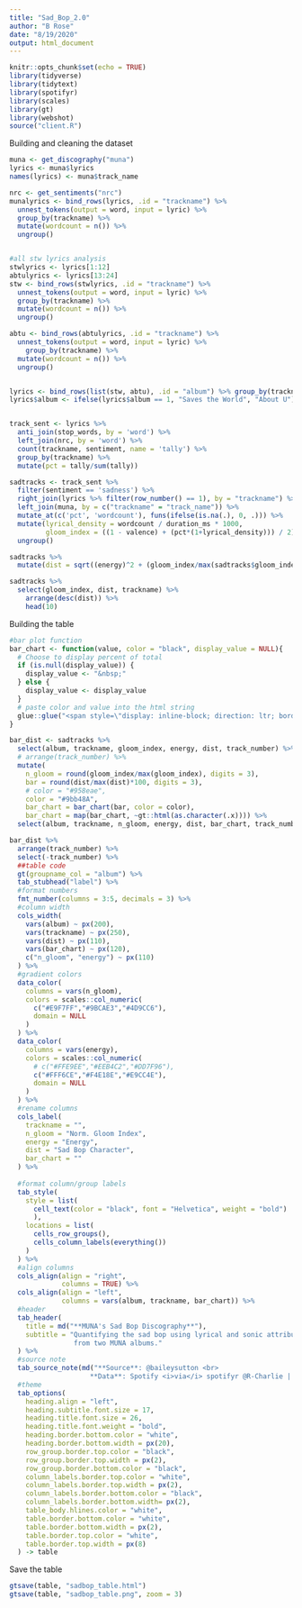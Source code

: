 ```yaml
---
title: "Sad_Bop_2.0"
author: "B Rose"
date: "8/19/2020"
output: html_document
---
```


```r
knitr::opts_chunk$set(echo = TRUE)
library(tidyverse)
library(tidytext)
library(spotifyr)
library(scales)
library(gt)
library(webshot)
source("client.R")
```

Building and cleaning the dataset
```r
muna <- get_discography("muna")
lyrics <- muna$lyrics
names(lyrics) <- muna$track_name

nrc <- get_sentiments("nrc")
munalyrics <- bind_rows(lyrics, .id = "trackname") %>% 
  unnest_tokens(output = word, input = lyric) %>% 
  group_by(trackname) %>%
  mutate(wordcount = n()) %>%
  ungroup()


#all stw lyrics analysis
stwlyrics <- lyrics[1:12]
abtulyrics <- lyrics[13:24]
stw <- bind_rows(stwlyrics, .id = "trackname") %>% 
  unnest_tokens(output = word, input = lyric) %>% 
  group_by(trackname) %>% 
  mutate(wordcount = n()) %>% 
  ungroup() 

abtu <- bind_rows(abtulyrics, .id = "trackname") %>% 
  unnest_tokens(output = word, input = lyric) %>% 
    group_by(trackname) %>% 
  mutate(wordcount = n()) %>% 
  ungroup() 


lyrics <- bind_rows(list(stw, abtu), .id = "album") %>% group_by(trackname)
lyrics$album <- ifelse(lyrics$album == 1, "Saves the World", "About U")


track_sent <- lyrics %>% 
  anti_join(stop_words, by = 'word') %>%
  left_join(nrc, by = 'word') %>% 
  count(trackname, sentiment, name = 'tally') %>%
  group_by(trackname) %>%
  mutate(pct = tally/sum(tally))

sadtracks <- track_sent %>% 
  filter(sentiment == 'sadness') %>% 
  right_join(lyrics %>% filter(row_number() == 1), by = "trackname") %>% 
  left_join(muna, by = c("trackname" = "track_name")) %>%
  mutate_at(c('pct', 'wordcount'), funs(ifelse(is.na(.), 0, .))) %>% 
  mutate(lyrical_density = wordcount / duration_ms * 1000,
         gloom_index = ((1 - valence) + (pct*(1+lyrical_density))) / 2) %>% 
  ungroup()

sadtracks %>% 
  mutate(dist = sqrt((energy)^2 + (gloom_index/max(sadtracks$gloom_index))^2)) -> sadtracks

sadtracks %>%
  select(gloom_index, dist, trackname) %>%
	arrange(desc(dist)) %>%
	head(10)

```

Building the table
```r
#bar plot function
bar_chart <- function(value, color = "black", display_value = NULL){
  # Choose to display percent of total
  if (is.null(display_value)) {
    display_value <- "&nbsp;"
  } else {
    display_value <- display_value
  }
  # paste color and value into the html string
  glue::glue("<span style=\"display: inline-block; direction: ltr; border-radius: 4px; padding-right: 2px; background-color: {color}; color: {color}; width: {value}%\"> {display_value} </span>")
}

bar_dist <- sadtracks %>% 
  select(album, trackname, gloom_index, energy, dist, track_number) %>% 
  # arrange(track_number) %>%
  mutate(
    n_gloom = round(gloom_index/max(gloom_index), digits = 3),
    bar = round(dist/max(dist)*100, digits = 3),
    # color = "#958eae",
    color = "#9bb48A",
    bar_chart = bar_chart(bar, color = color),
    bar_chart = map(bar_chart, ~gt::html(as.character(.x)))) %>% 
  select(album, trackname, n_gloom, energy, dist, bar_chart, track_number)

bar_dist %>%
  arrange(track_number) %>% 
  select(-track_number) %>% 
  ##table code
  gt(groupname_col = "album") %>%
  tab_stubhead("label") %>% 
  #format numbers
  fmt_number(columns = 3:5, decimals = 3) %>% 
  #column width
  cols_width(
    vars(album) ~ px(200), 
    vars(trackname) ~ px(250),
    vars(dist) ~ px(110),
    vars(bar_chart) ~ px(120),
    c("n_gloom", "energy") ~ px(110) 
  ) %>% 
  #gradient colors
  data_color(
    columns = vars(n_gloom), 
    colors = scales::col_numeric(
      c("#E9F7FF","#9BCAE3","#4D9CC6"),
      domain = NULL
    )
  ) %>% 
  data_color(
    columns = vars(energy), 
    colors = scales::col_numeric(
      # c("#FFE9EE","#EEB4C2","#DD7F96"),
      c("#FFF6CE","#F4E18E","#E9CC4E"),
      domain = NULL
    )
  ) %>% 
  #rename columns
  cols_label(
    trackname = "", 
    n_gloom = "Norm. Gloom Index",
    energy = "Energy",
    dist = "Sad Bop Character",
    bar_chart = ""
  ) %>% 
  
  #format column/group labels  
  tab_style(
    style = list(
      cell_text(color = "black", font = "Helvetica", weight = "bold")
      ),
    locations = list(
      cells_row_groups(), 
      cells_column_labels(everything())
    )
  ) %>% 
  #align columns
  cols_align(align = "right",
             columns = TRUE) %>% 
  cols_align(align = "left",
             columns = vars(album, trackname, bar_chart)) %>% 
  #header
  tab_header(
    title = md("**MUNA's Sad Bop Discography**"),
    subtitle = "Quantifying the sad bop using lyrical and sonic attributes of songs
                from two MUNA albums."
  ) %>% 
  #source note
  tab_source_note(md("**Source**: @baileysutton <br> 
                    **Data**: Spotify <i>via</i> spotifyr @R-Charlie | **Inspiration**: @thomas_mock")) %>% 
  #theme
  tab_options(
    heading.align = "left",
    heading.subtitle.font.size = 17,
    heading.title.font.size = 26,
    heading.title.font.weight = "bold",
    heading.border.bottom.color = "white",
    heading.border.bottom.width = px(20),
    row_group.border.top.color = "black", 
    row_group.border.top.width = px(2),
    row_group.border.bottom.color = "black",
    column_labels.border.top.color = "white",
    column_labels.border.top.width = px(2),
    column_labels.border.bottom.color = "black",
    column_labels.border.bottom.width= px(2),
    table_body.hlines.color = "white",
    table.border.bottom.color = "white",
    table.border.bottom.width = px(2),
    table.border.top.color = "white",
    table.border.top.width = px(8)
  ) -> table
```

Save the table
```r
gtsave(table, "sadbop_table.html")
gtsave(table, "sadbop_table.png", zoom = 3)
```
